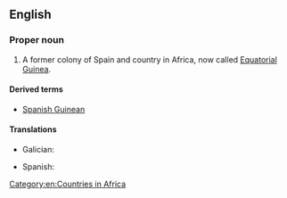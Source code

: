 ==English==
{{wikipedia}}

===Proper noun===
{{en-proper noun}}

# {{senseid|en|Q1232509}}A former colony of Spain and country in Africa, now called [[Equatorial Guinea]].

====Derived terms====
* [[Spanish Guinean]]

====Translations====
{{trans-top|id=Q1232509|former country of Africa}}
* Galician: {{t|gl|Guinea española|f}}
{{trans-mid}}
* Spanish: {{t|es|Guinea Española|f}}
{{trans-bottom}}

[[Category:en:Countries in Africa]]